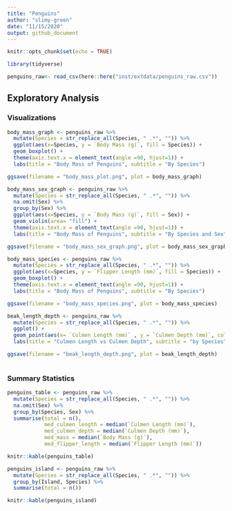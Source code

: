 ```yaml
---
title: "Penguins"
author: "slimy-green"
date: "11/15/2020"
output: github_document
---
```


```r
knitr::opts_chunk$set(echo = TRUE)

library(tidyverse)
```


```r
penguins_raw<- read_csv(here::here("inst/extdata/penguins_raw.csv"))
```

## Exploratory Analysis

### Visualizations


```r


body_mass_graph <- penguins_raw %>% 
  mutate(Species = str_replace_all(Species, " .*", "")) %>% 
  ggplot(aes(x=Species, y = `Body Mass (g)`, fill = Species)) +
  geom_boxplot() +
  theme(axis.text.x = element_text(angle =90, hjust=1)) +
  labs(title = "Body Mass of Penguins", subtitle = "By Species")

ggsave(filename = "body_mass_plot.png", plot = body_mass_graph)

```

```r
body_mass_sex_graph <- penguins_raw %>% 
  mutate(Species = str_replace_all(Species, " .*", "")) %>% 
  na.omit(Sex) %>% 
  group_by(Sex) %>% 
  ggplot(aes(x=Species, y = `Body Mass (g)`, fill = Sex)) +
  geom_violin(area= "fill") +
  theme(axis.text.x = element_text(angle =90, hjust=1)) +
  labs(title = "Body Mass of Penguins", subtitle = "By Species and Sex")

ggsave(filename = "body_mass_sex_graph.png", plot = body_mass_sex_graph)
```


```r
body_mass_species <- penguins_raw %>% 
  mutate(Species = str_replace_all(Species, " .*", "")) %>% 
  ggplot(aes(x=Species, y = `Flipper Length (mm)`, fill = Species)) +
  geom_boxplot() +
  theme(axis.text.x = element_text(angle =90, hjust=1)) +
  labs(title = "Body Mass of Penguins", subtitle = "By Species")

ggsave(filename = "body_mass_species.png", plot = body_mass_species)
```


```r
beak_length_depth <- penguins_raw %>% 
  mutate(Species = str_replace_all(Species, " .*", "")) %>% 
  ggplot() +
  geom_point(aes(x= `Culmen Length (mm)` , y = `Culmen Depth (mm)`, color = Species)) +
  labs(title = "Culmen Length vs Culmen Depth", subtitle = "by Species")

ggsave(filename = "beak_length_depth.png", plot = beak_length_depth)
  
```


### Summary Statistics

```r
penguins_table <- penguins_raw %>% 
  mutate(Species = str_replace_all(Species, " .*", "")) %>% 
  na.omit(Sex) %>% 
  group_by(Species, Sex) %>% 
  summarise(total = n(),
            med_culmen_length = median(`Culmen Length (mm)`), 
            med_culmen_depth = median(`Culmen Depth (mm)`),
            med_mass = median(`Body Mass (g)`), 
            med_flipper_length = median(`Flipper Length (mm)`))

knitr::kable(penguins_table)

```


```r
penguins_island <- penguins_raw %>%
  mutate(Species = str_replace_all(Species, " .*", "")) %>%
  group_by(Island, Species) %>% 
  summarise(total = n())

knitr::kable(penguins_island)
  
```

























